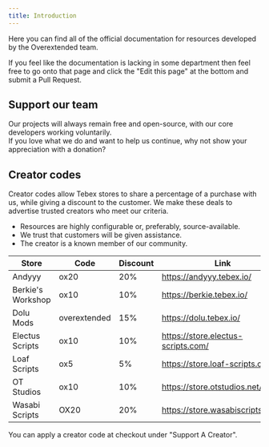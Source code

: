 ```yaml
---
title: Introduction
---
```



Here you can find all of the official documentation for resources developed by the Overextended team.

If you feel like the documentation is lacking in some department then feel free to go onto that page and click the "Edit this page" at the bottom and submit a Pull Request.

## Support our team

Our projects will always remain free and open-source, with our core developers working voluntarily.  
If you love what we do and want to help us continue, why not show your appreciation with a donation?

<div className="mt-2 flex flex-wrap justify-evenly gap-4">
  <DonateLink image="https://avatars.githubusercontent.com/u/65407488?v=4" name="Linden" kofiName="thelindat" />
  <DonateLink image="https://avatars.githubusercontent.com/u/39926192?v=4" name="Luke" kofiName="lukewastaken" />
  <DonateLink image="https://avatars.githubusercontent.com/u/31368547?v=4" name="DokaDoka" kofiName="dokadoka" />
</div>

## Creator codes

Creator codes allow Tebex stores to share a percentage of a purchase with us, while giving a discount to the customer. We make these deals to advertise trusted creators who meet our criteria.

- Resources are highly configurable or, preferably, source-available.
- We trust that customers will be given assistance.
- The creator is a known member of our community.

| Store             | Code         | Discount | Link                               |
| ----------------- | ------------ | -------- | ---------------------------------- |
| Andyyy            | ox20         | 20%      | https://andyyy.tebex.io/           |
| Berkie's Workshop | ox10         | 10%      | https://berkie.tebex.io/           |
| Dolu Mods         | overextended | 15%      | https://dolu.tebex.io/             |
| Electus Scripts   | ox10         | 10%      | https://store.electus-scripts.com/ |
| Loaf Scripts      | ox5          | 5%       | https://store.loaf-scripts.com/    |
| OT Studios        | ox10         | 10%      | https://store.otstudios.net/ox     |
| Wasabi Scripts    | OX20         | 20%      | https://store.wasabiscripts.com/   |

You can apply a creator code at checkout under "Support A Creator".
